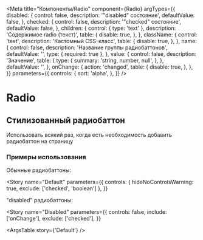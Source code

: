 
<Meta
  title="Компоненты/Radio"
  component={Radio}
  argTypes={{
    disabled: {
      control: false,
      description: '"disabled" состояние',
      defaultValue: false,
    },
    checked: {
      control: false,
      description: '"checked" состояние',
      defaultValue: false,
    },
    children: {
      control: { type: 'text' },
      description: 'Содержимое radio (текст)',
      table: {
        disable: true,
      },
    },
    className: {
      control: 'text',
      description: 'Кастомный CSS-класс',
      table: {
        disable: true,
      },
    },
    name: {
      control: false,
      description: 'Название группы радиобаттонов',
      defaultValue: '',
      type: { required: true },
    },
    value: {
      control: false,
      description: 'Значение',
      table: {
        type: {
          summary: 'string, number, null',
        },
      },
      defaultValue: '',
    },
    onChange: {
      action: 'changed',
      table: {
        disable: true,
      },
    },
  }}
  parameters={{
    controls: {
      sort: 'alpha',
    },
  }}
/>

# Radio

## Стилизованный радиобаттон

Использовать всякий раз, когда есть необходимость добавить радиобаттон на страницу

### Примеры использования


Обычные радиобаттоны:

<Story
  name="Default"
  parameters={{
    controls: { hideNoControlsWarning: true, exclude: ['checked', 'boolean'] },
  }}
>
  <Default />
</Story>

"disabled" радиобаттоны:

<Story
  name="Disabled"
  parameters={{
    controls: false,
    include: ['onChange'],
    exclude: ['checked'],
  }}
>
  <Disabled />
</Story>

<ArgsTable story={'Default'} />
